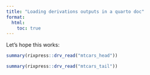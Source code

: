 ```yaml
---
title: "Loading derivations outputs in a quarto doc"
format:
  html:
    toc: true
---
```


Let's hope this works:

```r
summary(rixpress::drv_read("mtcars_head"))
```


```r
summary(rixpress::drv_read("mtcars_tail"))
```
